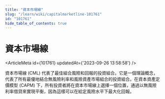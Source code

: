 ```yaml
---
title: "資本市場線"
slug: "/learn/wiki/capitalmarketline-101761"
id: "101761"
hide_table_of_contents: true
---
```



# 資本市場線

<ArticleMeta id={101761} updatedAt={'2023-09-26 13:58:58'} />
<div className='border-solid border-b border-t-0 my-4 border-[var(--ifm-color-gray-300)]' />

資本市場線 (CML) 代表了最佳組合風險和回報的投資組合。它是一個理論概念，代表了所有最優地結合無風險利率和風險資產市場組合的投資組合。在資本資產定價模型 (CAPM) 下，所有投資者將在資本市場線上選擇一個位置，通過以無風險利率借貸來實現平衡，因為這樣可以在給定風險水平下最大化回報。
